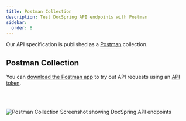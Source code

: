 ```yaml
---
title: Postman Collection
description: Test DocSpring API endpoints with Postman
sidebar:
  order: 8
---
```



Our API specification is published as a [Postman](https://www.postman.com) collection.

## Postman Collection

<LinkCard
  title="DocSpring Postman Collection"
  href="https://postman.docspring.com"
  description="Use our Postman collection to try out the DocSpring API"
/>

You can [download the Postman app](https://www.postman.com/downloads/) to try out API requests using an [API token](https://app.docspring.com/api_tokens).

<br />
<br />

![Postman Collection Screenshot showing DocSpring API endpoints](@images/api/postmanscreenshot.jpg)
